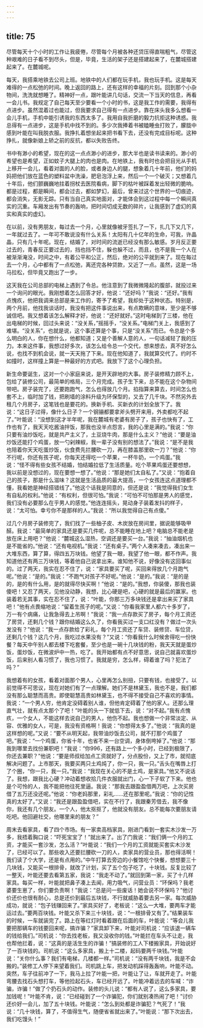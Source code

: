 ```yaml
---
---
---
```

title: 75
---




尽管每天十个小时的工作让我疲倦，尽管每个月被各种还贷压得直喘粗气，尽管这种艰难的日子看不到尽头，但是，毕竟，生活的架子还是搭建起来了，在麓城搭建起来了。在麓城呢。

每天，我搭乘地铁去公司上班。地铁中的人们都在玩手机，我也玩手机。这是每天难得的一点松弛的时间。晚上返回的路上，还有这样的幸福的片刻。回到那个小杂物间，洗洗就想睡了。精神好一点，跟叶能讲几句话，交流一下当天的信息，再看一会儿书。我规定了自己每天至少要看一个小时的书，这是我工作的需要，我得有点进步。虽然混着过也能过，但我要求自己得有一点进步。靠在床头我多么想看一会儿手机，手机中能引诱我的东西太多了。我用自我折磨的毅力抗拒这种诱惑。我总得有一点进步，这是手机中找不到的。多少次我捧着书被瞌睡虫打败了，朦胧中感到叶能在叫我脱衣服。我挣扎着想坐起来把书看下去，还没有完成目标呢。这种挣扎，就像新娘上轿之前的反抗，都以失败告终。

书中有渺小的希望，现在的这一点点渺小的进步，那大半也是读书读来的。渺小的希望也是希望，正如蚊子大腿上的肉也是肉。在地铁上，我有时也会把目光从手机上移开一会儿，看着对面的人的脸，或者身边人的腿，想象着几十年前，他们的妈妈把他们放在蓝色的塑料盆中洗澡，肥皂泡浮上来，然后一个一个破灭；又想着几十年后，他们颤巍巍地拄着拐杖去医院看病，脚下的枯叶被踩着发出轻微的脆响。都是过程，都是瞬间，都会过去，都如梦幻，最后，曾来过这个世界的一切痕迹，都会消失，无影无踪。只有当自己真实地面对，才能体会到这过程中每一个瞬间真实的沉重。车厢发出有节奏的轰响，把时间切成无数的碎片，让我感到了虚幻的真实和真实的虚幻。

在以前，没有男朋友，每过去一个月，心里就像被牙签扎了一下，扎几下又几下，一年就过去了。一年可不敢说没有什么关系！太阳有几十亿年的生命，可我，许晶晶，只有几十年呢。现在，结婚了，对时间的流逝已经没有那么敏感。岁月反正要过去的，青春反正要过去的，挡也挡不住，躲也躲不过，而且，也不是我一个人在被渐渐淹没，时间之中，有着公平和公正，然后，绝对的公平就到来了。现在每过去一个月，心中都有了一点松弛，离还完各种贷款，又近了一点。虽然，这是一场马拉松，但毕竟又跑出了一步。

这天我在公司总部的电梯上遇到了令总。他注意到了我微微隆起的腹部，就投过来一个询问的眼光。我刚想着怎么回答才好，他说：“还好吗？”我说：“还好。”我有点愧疚，他把我调来总部是来工作的，寄予了希望，我却处于这种状态。特别是，两个月前，他找我谈话时，我没有把这件事说出来，有点欺瞒的意味，至少是不够诚信吧。我又想着该怎么解释才好，他说：“还好就好。”这时电梯到了三楼，他在出电梯的时候，回过头来说：“没关系，”摇摇手，“没关系。”电梯门关上，我感到了难堪。“没关系”，也就是说，这个事还算是个事，只是“没关系”而已。令总是个多么明白的人，你在想什么，他都知道；又是个善解人意的人，一句话减轻了我的压力。本来这件事，我想过好多次，该怎么给令总一个交代，想来想去，真不好怎么说，也找不到机会说，就一天天拖了下来。现在他知道了，我就算交代了。约时不如撞时，这样撞上算是一种最好的方式吧。我放下了这个心理负担。

新生命要诞生，这对一个小家庭来说，是开天辟地的大事。房子装修精力顾不上，包给了装修公司，最简单的格局，三个月完成。孩子生下来，总不能在这个杂物间带吧。房子装完了，还要跑跑气，怎么也得放几个月。掐指算来算去，时间怎么也套不上，临时加了钱，把刷墙的涂料升级为环保型的，又去了几千块。不然另外去租几个月房子，这笔钱也是要花的。换新手机、买新衣的计划全放下了。我说：“这日子过得，像什么日子？一个钢镚都要拿斧头劈开来用，外卖都吃不起了。”叶能说：“没想到这才半年呢，我在麓城有老婆有房子了，孩子也快有了，工作也有了，我天天吃酱油拌饭，那我也没半点怨言，我的心里是满的。”我说：“你只要有油炒饭吃，就是共产主义了，土豆烧牛肉，那是什么主义？”他说：“要是油炒饭还能打个鸡蛋，放一勺剁辣椒，我一辈子没有别的想法了。”我说：“是不是我也陪着你天天吃蛋炒饭，伙食费先拦腰砍一刀，再在膝盖那里砍一刀？”他说：“你不行呢，你还有孩子呢，你每天还得吃一个苹果，一杯牛奶，一个鸡蛋。”我说：“怪不得有些女孩不结婚，怕结婚拉低了生活质量。吃个苹果鸡蛋还要想想，我以前是没想过的，现在要想一想了。”他说：“那是她们太自私了。”又说：“抱着自己的孩子，那是什么滋味？这就是生活品质的最大提高，一个女孩连这点道理都不懂，我看她是神经搭错线了。”他这个话我是同意的，但还是说：“我觉得我们女生有自私的权利。”他说：“有权利，但很可怕。”我说：“可怕不可怕那是男人的感觉，我们没有必要那么在乎男人的感觉。”他连连摇头，晃动身子装着发抖的样子，说：“太可怕。幸亏你不是那样的人。”我说：“所以我觉得自己有点傻。”

过几个月房子装修完了，我们找了一些柚子皮、木炭放在房间里，据说能够吸甲醛。我说：“最简单的家具还是要买几件呢，总不能睡在地上吧？电脑总不能老是放在床上用吧？”他说：“麓城这么湿热，空调还是要买一台。”我说：“抽油烟机也是不能省的。”他说：“还有电视机。”我说：“还有桌子。”两个人凑来凑去，凑出来一大堆东西，算了算，得四五万块钱。他望了我一眼，我望了他一眼，都不作声。我知道他还有两三万块钱，等着他自己说拿出来。谁知他不说，好像没有这回事似的。过了两天，我实在忍不住了，说：“家具要买了呢，买回来得放几个月跑气呢。”他说：“是的。”我说：“不跑气对孩子不好呢。”他说：“是的。”我说：“是的是的，是的有什么用，是的就得尽快买啊！”他说：“是的。”我想，你装傻，那我也装傻吧！又忍了两天，见他没动静，我想，比心硬是吧，心硬的就是最后的赢家。也装着若无其事，实在忍不住了，说：“叶能，你那三万多块钱还是拿出来买了家具吧！”他有点畏缩地说：“留着生孩子的呢。”又说：“你看我家里人都六十多岁了，万一有个病痛，让我急得去上吊啊！”我说：“我一点存款买了房子，每个月工资还了房贷，还剩几个钱？跟你结婚这么久了，你看我买过一支口红没有？做过一次头发没有？”他说：“我一点存款给了彩礼，每个月工资还了车贷、装修贷、车位贷，还剩几个钱？这几个月，我吃过水果没有？”又说：“你看我什么时候舍得吃一份快餐？每天中午别人都去楼下吃套餐，至少也是一碗十几块钱的粉，我天天就是蛋炒饭，蛋炒饭，在微波炉中一热，吃了。我开始都有点不好意思，说自己就喜欢蛋炒饭，后来别人看习惯了，我也习惯了。我就是穷，怎么样，碍着谁了吗？犯法了吗？”

我想着有的女孩，看着对面那个男人，心里再怎么别扭，只要有钱，也接受了。以前觉得不可思议，现在对她们有了一点理解。她们不是林黛玉，我也不是，我们都没有那么聪慧而高贵。即使聪慧高贵如林黛玉，也不得不接受自己不喜欢的事情。我说：“一个男人穷，他肯定没碍着别人谁，但他肯定碍着了他的家人。还那么理直气壮，就有点太那个了吧！”叶能的头一下就低下去，说：“对不起。”我有点愧疚，一个女人，不能这样去说自己的男人，他伤不起。我也想做一个非常淡定、从容、优雅的女人，可是，我没有资格啊！我说：“你想得太多了。”他说：“我真的是这样想的呢。”又说：“要不从明天起，我带油炒饭去公司，就不打那个鸡蛋了吧。”我说：“一个鸡蛋，你省十年，也省不来一台空调，身体倒垮掉了。”他说：“那我到哪里去找份兼职吧！”我说：“你996，还有路上一个多小时，已经到极限了，你还去兼职？”他说：“要是师叔给加点工资就好了，分点股份，又上了市，就彻底解决问题了。上市那天，我要买两只土鸡炖了，你一只，我一只。”舌头在嘴唇上打了个圈，“你一只，我一只。”我说：“我现在关心的不是土鸡，是家具。”他又不说话了。我想，跟我比心硬？冲动着想收拾几件衣服就出门，心一下子软了下来。他也是个可怜的人，我不能把他往死里逼。我说：“那我去跟盈盈借两万吧，上次买房借了五万还没还呢。”他说：“你老妈那里，彩礼……还在那里呢。”我说：“你的记性真的太好了。”又说：“我还是跟盈盈借吧，实在不行了，我跟秦芳借去，我不像你，我还有几个朋友。一个人，他太抠抠了，他就没有朋友。总不能每次要朋友请吃吧。他回避社交，他哪里来的朋友？”

周末去看家具，看了四个市场。有一家卖高档家具，刚进门看到一套实木沙发一万多，我捂着胸口说：“吓死宝宝了！”就出来了。出了门我说：“我们俩一个月的工资，才能买一套沙发，怎么活？”叶能说：“我们一个月的工资就能买套实木沙发了，已经可以了。那些收入还要拦腰砍一刀的人，卖家具的营业员，那也得活啊！我们读了个大学，还是有点用的。”中午打算去旁边的小餐馆吃个快餐，想想要三十几块钱，又能买一根排骨，就改了计划，买了五个包子吃了，十块钱。反复比较了一整天，叶能还要去看第五家，我说：“我走不动了。”就回到第一家，买了十几样家具。每买一样，叶能就把鼻子凑上去闻，用力吸气，问营业员：“环保吗？我老婆要生崽了，你们要负责啊！”我说：“总是问一些废话！她会说不环保吗？”他讨价还价也很有耐心，总是还价到最后五块钱，不行就威胁着要去另一家。每次威胁成功，就说：“包子钱赚回来了。”家具买好了，老板说：“这么一大堆，要两车才能运过去。”要两百块钱。叶能又杀下来三十块钱，说：“一根排骨又有了。”结果装车的时候，一车就装完了。路上在等红灯时看着跟在后面的车，叶能说：“等会儿我要把那辆车的钱要回来呢，搞诈骗？”家具卸下来，叶能对司机说：“应该退一辆车的钱给我们。”司机说：“你去找老板，我又没收你的钱。”叶能拦在车头不让走，我也帮他拦着，说：“这真的是活生生的诈骗！”搞装修的工人下楼搬家具，开始说好了一百块钱的。司机说：“这么多家具，搬上十二楼，起码要两千块钱。”叶能说：“关你什么事？我们有电梯，几楼都一样。”司机说：“没有两千块钱，我是不会搬的。”装修工人停下来望着我们。司机跳上车，把发动机踩得轰轰响，叶能不动。突然，车子往前冲了一下，我马上拉了叶能一把，叶能让了让，车就开走了。叶能弯腰去找石头想打车，等他捡起石头，车已经开远了。叶能冲着远去的车喊：“诈骗，诈骗！”做了个扔石头的动作。装修的头儿说：“都有人说了，这么多家具，要加钱呢！”叶能不肯，说：“已经碰到了一个诈骗犯，你们就别凑热闹了吧！”讨价还价好一会儿，加了五十块钱。叶能说：“怎么到处都是诈骗犯？气死了！”我说：“几十块钱，算了，不值得生气，随便省省就出来了。”叶能说：“那下次出去，我们吃馒头！”